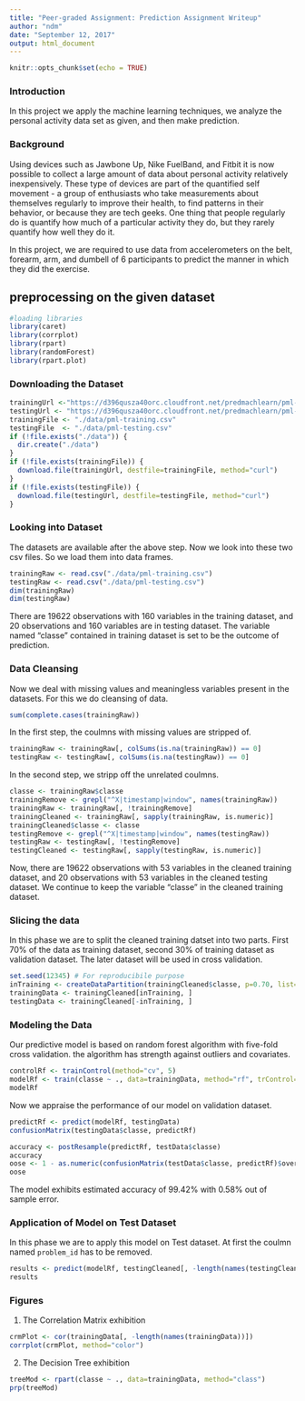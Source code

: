 ```yaml
---
title: "Peer-graded Assignment: Prediction Assignment Writeup"
author: "ndm"
date: "September 12, 2017"
output: html_document
---
```


```r
knitr::opts_chunk$set(echo = TRUE)
```

### Introduction
In this project we apply the machine learning techniques, we analyze the personal activity data set as given, and then make prediction.

### Background
Using devices such as Jawbone Up, Nike FuelBand, and Fitbit it is now possible to collect a large amount of data about personal activity relatively inexpensively. These type of devices are part of the quantified self movement - a group of enthusiasts who take measurements about themselves regularly to improve their health, to find patterns in their behavior, or because they are tech geeks. One thing that people regularly do is quantify how much of a particular activity they do, but they rarely quantify how well they do it.  

In this project, we are required to use data from accelerometers on the belt, forearm, arm, and dumbell of 6 participants to predict the manner in which they did the exercise.  

## preprocessing on the given dataset
```r
#loading libraries
library(caret)
library(corrplot)
library(rpart)
library(randomForest)
library(rpart.plot)

```
### Downloading the Dataset
```r
trainingUrl <-"https://d396qusza40orc.cloudfront.net/predmachlearn/pml-training.csv"
testingUrl <- "https://d396qusza40orc.cloudfront.net/predmachlearn/pml-testing.csv"
trainingFile <- "./data/pml-training.csv"
testingFile  <- "./data/pml-testing.csv"
if (!file.exists("./data")) {
  dir.create("./data")
}
if (!file.exists(trainingFile)) {
  download.file(trainingUrl, destfile=trainingFile, method="curl")
}
if (!file.exists(testingFile)) {
  download.file(testingUrl, destfile=testingFile, method="curl")
}
```  
### Looking into Dataset
The datasets are available after the above step. Now we look into these two csv files. So we load them into data frames.  
```r
trainingRaw <- read.csv("./data/pml-training.csv")
testingRaw <- read.csv("./data/pml-testing.csv")
dim(trainingRaw)
dim(testingRaw)
```
There are 19622 observations with 160 variables in the training dataset, and 20 observations and 160 variables are in testing dataset. The variable named "classe" contained in training dataset is set to be the outcome of prediction. 

### Data Cleansing
Now we deal with missing values and meaningless variables present in the datasets. For this we do cleansing of data.
```r
sum(complete.cases(trainingRaw))
```
In the first step, the coulmns with missing values are stripped of.
```r
trainingRaw <- trainingRaw[, colSums(is.na(trainingRaw)) == 0] 
testingRaw <- testingRaw[, colSums(is.na(testingRaw)) == 0] 
```  
In the second step, we stripp off the unrelated coulmns.
```r
classe <- trainingRaw$classe
trainingRemove <- grepl("^X|timestamp|window", names(trainingRaw))
trainingRaw <- trainingRaw[, !trainingRemove]
trainingCleaned <- trainingRaw[, sapply(trainingRaw, is.numeric)]
trainingCleaned$classe <- classe
testingRemove <- grepl("^X|timestamp|window", names(testingRaw))
testingRaw <- testingRaw[, !testingRemove]
testingCleaned <- testingRaw[, sapply(testingRaw, is.numeric)]
```
Now, there are 19622 observations with 53 variables in the cleaned training dataset, and 20 observations with 53 variables in the cleaned testing dataset. We continue to keep the variable "classe" in the cleaned training dataset.

### Slicing  the data
In this phase we are to split the cleaned training datset into two parts. First 70% of the data as training dataset, second 30% of training dataset as validation dataset. The later dataset will be used in cross validation.
```r
set.seed(12345) # For reproducibile purpose
inTraining <- createDataPartition(trainingCleaned$classe, p=0.70, list=F)
trainingData <- trainingCleaned[inTraining, ]
testingData <- trainingCleaned[-inTraining, ]
```

### Modeling the Data
Our predictive model is based on random forest algorithm with five-fold cross validation. the algorithm has strength against outliers and covariates. 
```r
controlRf <- trainControl(method="cv", 5)
modelRf <- train(classe ~ ., data=trainingData, method="rf", trControl=controlRf, ntree=250)
modelRf
```
Now we appraise the performance of our model on validation dataset.
```r
predictRf <- predict(modelRf, testingData)
confusionMatrix(testingData$classe, predictRf)
```
```r
accuracy <- postResample(predictRf, testData$classe)
accuracy
oose <- 1 - as.numeric(confusionMatrix(testData$classe, predictRf)$overall[1])
oose
```
The model exhibits estimated accuracy of 99.42%  with 0.58% out of sample error.

### Application of Model on Test Dataset
In this phase we are to apply this model on Test dataset. At first the coulmn named `problem_id` has to be removed.  
```r
results <- predict(modelRf, testingCleaned[, -length(names(testingCleaned))])
results
```  

### Figures
1. The Correlation Matrix exhibition  
```r
crmPlot <- cor(trainingData[, -length(names(trainingData))])
corrplot(crmPlot, method="color")
```
2. The Decision Tree exhibition
```r
treeMod <- rpart(classe ~ ., data=trainingData, method="class")
prp(treeMod)
```